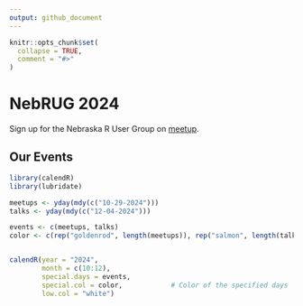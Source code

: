 ```yaml
---
output: github_document
---
```


<!-- README.md is generated from README.Rmd. Please edit that file -->

```r
knitr::opts_chunk$set(
  collapse = TRUE,
  comment = "#>"
)
```

# NebRUG 2024

<!-- badges: start -->
<!-- badges: end -->

Sign up for the Nebraska R User Group on [meetup](https://www.meetup.com/neb-rug/?eventOrigin=event_home_page).

## Our Events

```r
library(calendR)
library(lubridate)

meetups <- yday(mdy(c("10-29-2024")))
talks <- yday(mdy(c("12-04-2024")))

events <- c(meetups, talks)
color <- c(rep("goldenrod", length(meetups)), rep("salmon", length(talks)))


calendR(year = "2024",
        month = c(10:12),
        special.days = events,
        special.col = color,            # Color of the specified days
        low.col = "white") 

```
